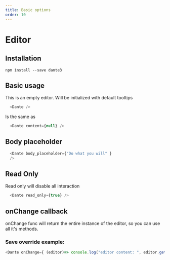 ```yaml
---
title: Basic options
order: 10
---
```


# Editor

## Installation

`npm install --save dante3`

## Basic usage

This is an empty editor. Will be initialized with default tooltips

```js live=true
  <Dante />
```


Is the same as

```js live=true
  <Dante content={null} />
```

## Body placeholder

```js live=true
  <Dante body_placeholder={"Do what you will" } 
  />
```


## Read Only

Read only will disable all interaction

```js live=true
  <Dante read_only={true} />
```


## onChange callback

onChange func will return the entire instance of the editor, so you can use all it's methods. 

### Save override example:

```js live=true
<Dante onChange={ (editor)=> console.log("editor content: ", editor.getHTML()) }/>
```

